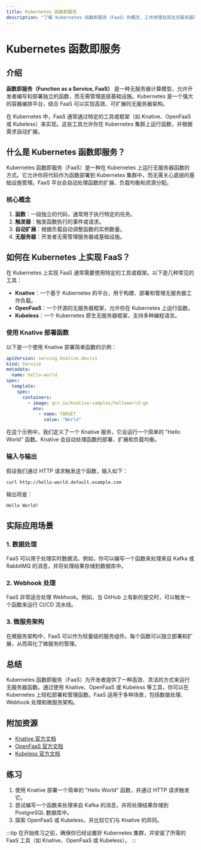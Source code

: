 ```yaml
---
title: Kubernetes 函数即服务
description: "了解 Kubernetes 函数即服务（FaaS）的概念、工作原理及其在无服务器架构中的应用。本文适合初学者，包含代码示例和实际案例。"
---
```


# Kubernetes 函数即服务

## 介绍

**函数即服务（Function as a Service, FaaS）** 是一种无服务器计算模型，允许开发者编写和部署独立的函数，而无需管理底层基础设施。Kubernetes 是一个强大的容器编排平台，结合 FaaS 可以实现高效、可扩展的无服务器架构。

在 Kubernetes 中，FaaS 通常通过特定的工具或框架（如 Knative、OpenFaaS 或 Kubeless）来实现。这些工具允许你在 Kubernetes 集群上运行函数，并根据需求自动扩展。

## 什么是 Kubernetes 函数即服务？

Kubernetes 函数即服务（FaaS）是一种在 Kubernetes 上运行无服务器函数的方式。它允许你将代码作为函数部署到 Kubernetes 集群中，而无需关心底层的基础设施管理。FaaS 平台会自动处理函数的扩展、负载均衡和资源分配。

### 核心概念

1. **函数**：一段独立的代码，通常用于执行特定的任务。
2. **触发器**：触发函数执行的事件或请求。
3. **自动扩展**：根据负载自动调整函数的实例数量。
4. **无服务器**：开发者无需管理服务器或基础设施。

## 如何在 Kubernetes 上实现 FaaS？

在 Kubernetes 上实现 FaaS 通常需要使用特定的工具或框架。以下是几种常见的工具：

- **Knative**：一个基于 Kubernetes 的平台，用于构建、部署和管理无服务器工作负载。
- **OpenFaaS**：一个开源的无服务器框架，允许你在 Kubernetes 上运行函数。
- **Kubeless**：一个 Kubernetes 原生无服务器框架，支持多种编程语言。

### 使用 Knative 部署函数

以下是一个使用 Knative 部署简单函数的示例：

```yaml
apiVersion: serving.knative.dev/v1
kind: Service
metadata:
  name: hello-world
spec:
  template:
    spec:
      containers:
        - image: gcr.io/knative-samples/helloworld-go
          env:
            - name: TARGET
              value: "World"
```

在这个示例中，我们定义了一个 Knative 服务，它会运行一个简单的 "Hello World" 函数。Knative 会自动处理函数的部署、扩展和负载均衡。

### 输入与输出

假设我们通过 HTTP 请求触发这个函数，输入如下：

```bash
curl http://hello-world.default.example.com
```

输出将是：

```plaintext
Hello World!
```

## 实际应用场景

### 1. 数据处理

FaaS 可以用于处理实时数据流。例如，你可以编写一个函数来处理来自 Kafka 或 RabbitMQ 的消息，并将处理结果存储到数据库中。

### 2. Webhook 处理

FaaS 非常适合处理 Webhook。例如，当 GitHub 上有新的提交时，可以触发一个函数来运行 CI/CD 流水线。

### 3. 微服务架构

在微服务架构中，FaaS 可以作为轻量级的服务组件。每个函数可以独立部署和扩展，从而简化了微服务的管理。

## 总结

Kubernetes 函数即服务（FaaS）为开发者提供了一种高效、灵活的方式来运行无服务器函数。通过使用 Knative、OpenFaaS 或 Kubeless 等工具，你可以在 Kubernetes 上轻松部署和管理函数。FaaS 适用于多种场景，包括数据处理、Webhook 处理和微服务架构。

## 附加资源

- [Knative 官方文档](https://knative.dev/docs/)
- [OpenFaaS 官方文档](https://docs.openfaas.com/)
- [Kubeless 官方文档](https://kubeless.io/docs/)

## 练习

1. 使用 Knative 部署一个简单的 "Hello World" 函数，并通过 HTTP 请求触发它。
2. 尝试编写一个函数来处理来自 Kafka 的消息，并将处理结果存储到 PostgreSQL 数据库中。
3. 探索 OpenFaaS 或 Kubeless，并比较它们与 Knative 的异同。

:::tip
在开始练习之前，确保你已经设置好 Kubernetes 集群，并安装了所需的 FaaS 工具（如 Knative、OpenFaaS 或 Kubeless）。
:::